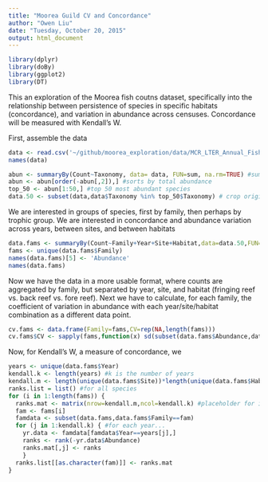 ```yaml
---
title: "Moorea Guild CV and Concordance"
author: "Owen Liu"
date: "Tuesday, October 20, 2015"
output: html_document
---
```


```r
library(dplyr)
library(doBy)
library(ggplot2)
library(DT)
```

This an exploration of the Moorea fish coutns dataset, specifically into the relationship between persistence of species in specific habitats (concordance), and variation in abundance across censuses.  Concordance will be measured with Kendall's W.

First, assemble the data

```r
data <- read.csv('~/github/moorea_exploration/data/MCR_LTER_Annual_Fish_Survey_20150318.csv')
names(data)

abun <- summaryBy(Count~Taxonomy, data= data, FUN=sum, na.rm=TRUE) #summarizes the data by abundance of species
abun <- abun[order(-abun[,2]),] #sorts by total abundance
top_50 <- abun[1:50,] #top 50 most abundant species
data.50 <- subset(data,data$Taxonomy %in% top_50$Taxonomy) # crop original data to top 50 species
```

We are interested in groups of species, first by family, then perhaps by trophic group.  We are interested in concordance and abundance variation across years, between sites, and between habitats

```r
data.fams <- summaryBy(Count~Family+Year+Site+Habitat,data=data.50,FUN=sum,na.rm=T)
fams <- unique(data.fams$Family)
names(data.fams)[5] <- 'Abundance'
names(data.fams)
```

Now we have the data in a more usable format, where counts are aggregated by family, but separated by year, site, and habitat (fringing reef vs. back reef vs. fore reef).  Next we have to calculate, for each family, the coefficient of variation in abundance with each year/site/habitat combination as a different data point.

```r
cv.fams <- data.frame(Family=fams,CV=rep(NA,length(fams)))
cv.fams$CV <- sapply(fams,function(x) sd(subset(data.fams$Abundance,data.fams$Family==x))/mean(subset(data.fams$Abundance,data.fams$Family==x)))
```

Now, for Kendall's W, a measure of concordance, we 


```r
years <- unique(data.fams$Year)
kendall.k <- length(years) #k is the number of years
kendall.m <- length(unique(data.fams$Site))*length(unique(data.fams$Habitat)) # m is the number of site/habitat combinations
ranks.list = list() #for all species
for (i in 1:length(fams)) {
  ranks.mat <- matrix(nrow=kendall.m,ncol=kendall.k) #placeholder for individual species ranks
  fam <- fams[i]
  famdata <- subset(data.fams,data.fams$Family==fam)
  for (j in 1:kendall.k) { #for each year...
    yr.data <- famdata[famdata$Year==years[j],]
    ranks <- rank(-yr.data$Abundance)
    ranks.mat[,j] <- ranks
    }
  ranks.list[[as.character(fam)]] <- ranks.mat
}
```